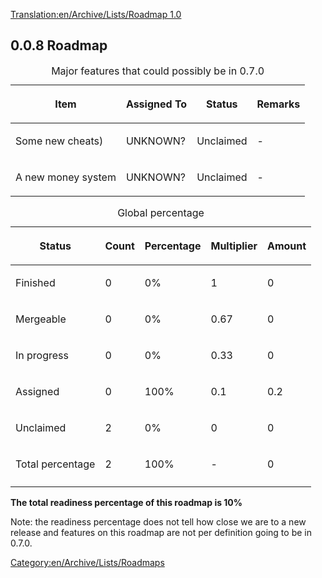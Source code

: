 [[Translation:en/Archive/Lists/Roadmap 1.0]]
{{en/Archive/Lists/Roadmapheader|
previous=en/Archive/Lists/Roadmap 0.7|
current=Roadmap 0.8|
next=en/Archive/Lists/Roadmap 1.1|
}}
== 0.0.8 Roadmap ==

{| border="1"
|+ Major features that could possibly be in 0.7.0
|-
! Item !! Assigned To !! Status !! Remarks
|-
|Some new cheats) || UNKNOWN?
!class="claimed" | Unclaimed || -
|-
|A new money system || UNKNOWN?
!class="claimed" | Unclaimed || -
|}




{| border="1"
|+ Global percentage
|-
! Status !! Count !! Percentage !! Multiplier !! Amount
|-
!class="checked" | Finished || 0 || 0% || 1 || 0
|-
!class="wip" | Mergeable || 0 || 0% || 0.67 || 0
|-
!class="wip" | In progress || 0 || 0% || 0.33 || 0
|-
!class="claimed" | Assigned || 0 || 100% || 0.1 || 0.2
|-
!class="unclaimed" | Unclaimed || 2 || 0% || 0 || 0
|-
!class="wip" | Total percentage 
!class="wip" | 2
!class="wip" | 100% 
!class="wip" | - 
!class="wip" | 0
|-
|}
'''The total readiness percentage of this roadmap is 10%'''

Note: the readiness percentage does not tell how close we are to a new release and features on this roadmap are not per definition going to be in 0.7.0.
[[Category:en/Archive/Lists/Roadmaps]]